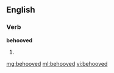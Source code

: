 ==English==

===Verb===
'''behooved'''

# {{past of|[[behoove]]}}

[[mg:behooved]]
[[ml:behooved]]
[[vi:behooved]]